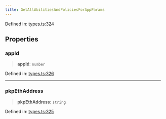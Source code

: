 ```yaml
---
title: GetAllAbilitiesAndPoliciesForAppParams
---
```


Defined in: [types.ts:324](https://github.com/LIT-Protocol/Vincent/blob/73da7c01d4eb076a0ff8650f85c7adf29f486588/packages/libs/contracts-sdk/src/types.ts#L324)

## Properties

### appId

> **appId**: `number`

Defined in: [types.ts:326](https://github.com/LIT-Protocol/Vincent/blob/73da7c01d4eb076a0ff8650f85c7adf29f486588/packages/libs/contracts-sdk/src/types.ts#L326)

***

### pkpEthAddress

> **pkpEthAddress**: `string`

Defined in: [types.ts:325](https://github.com/LIT-Protocol/Vincent/blob/73da7c01d4eb076a0ff8650f85c7adf29f486588/packages/libs/contracts-sdk/src/types.ts#L325)
